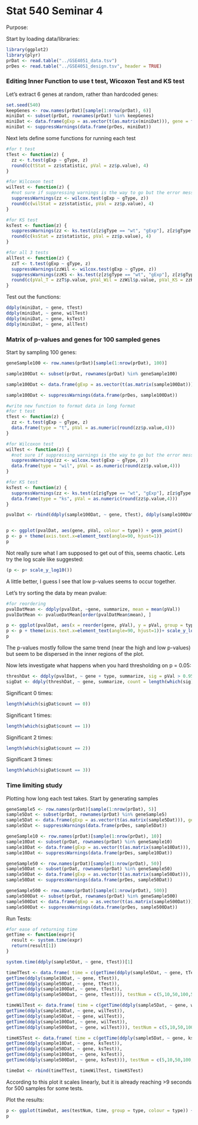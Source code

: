Stat 540 Seminar 4
========================================================

Purpose: 

Start by loading data/libraries:
```r
library(ggplot2)
library(plyr)
prDat <- read.table("../GSE4051_data.tsv")
prDes <- read.table("../GSE4051_design.tsv", header = TRUE)
```

### Editing Inner Function to use t test, Wicoxon Test and KS test

Let's extract 6 genes at random, rather than hardcoded genes:
```r
set.seed(540)
keepGenes <- row.names(prDat)[sample(1:nrow(prDat), 6)]
miniDat <- subset(prDat, rownames(prDat) %in% keepGenes)
miniDat <- data.frame(gExp = as.vector(t(as.matrix(miniDat))), gene = factor(rep(rownames(miniDat), each = ncol(miniDat)), levels = keepGenes))
miniDat <- suppressWarnings(data.frame(prDes, miniDat))
```

Next lets define some functions for running each test
```r
#for t test
tTest <- function(z) {
  zz <- t.test(gExp ~ gType, z)
  round(c(tStat = zz$statistic, pVal = zz$p.value), 4)
}

#for Wilcoxon test
wilTest <- function(z) {
  #not sure if suppressing warnings is the way to go but the error messages are annoying
  suppressWarnings(zz <- wilcox.test(gExp ~ gType, z))
  round(c(wilStat = zz$statistic, pVal = zz$p.value), 4)
}

#for KS test
ksTest <- function(z) {
  suppressWarnings(zz <- ks.test(z[z$gType == "wt", "gExp"], z[z$gType == "NrlKO", "gExp"]))
  round(c(ksStat = zz$statistic, pVal = zz$p.value), 4)
}

#for all 3 tests
allTest <- function(z) {
  zzT <- t.test(gExp ~ gType, z)
  suppressWarnings(zzWil <- wilcox.test(gExp ~ gType, z))
  suppressWarnings(zzKS <- ks.test(z[z$gType == "wt", "gExp"], z[z$gType == "NrlKO", "gExp"]))
  round(c(pVal_T = zzT$p.value, pVal_Wil = zzWil$p.value, pVal_KS = zzKS$p.value), 4)
}
```

Test out the functions:
```r
ddply(miniDat, ~ gene, tTest)
ddply(miniDat, ~ gene, wilTest)
ddply(miniDat, ~ gene, ksTest)
ddply(miniDat, ~ gene, allTest)
```

### Matrix of p-values and genes for 100 sampled genes

Start by sampling 100 genes:
```r
geneSample100 <- row.names(prDat)[sample(1:nrow(prDat), 100)]

sample100Dat <- subset(prDat, rownames(prDat) %in% geneSample100)

sample100Dat <- data.frame(gExp = as.vector(t(as.matrix(sample100Dat))), gene = factor(rep(rownames(sample100Dat), each = ncol(sample100Dat)), levels = geneSample100))

sample100Dat <- suppressWarnings(data.frame(prDes, sample100Dat))

#write new function to format data in long format
#for t test
tTest <- function(z) {
  zz <- t.test(gExp ~ gType, z)
  data.frame(type = "t", pVal = as.numeric(round(zz$p.value,4)))
}

#for Wilcoxon test
wilTest <- function(z) {
  #not sure if suppressing warnings is the way to go but the error messages are annoying
  suppressWarnings(zz <- wilcox.test(gExp ~ gType, z))
  data.frame(type = "wil", pVal = as.numeric(round(zz$p.value,4)))
}

#for KS test
ksTest <- function(z) {
  suppressWarnings(zz <- ks.test(z[z$gType == "wt", "gExp"], z[z$gType == "NrlKO", "gExp"]))
  data.frame(type = "ks", pVal = as.numeric(round(zz$p.value,4)))
}

pvalDat <- rbind(ddply(sample100Dat, ~ gene, tTest), ddply(sample100Dat, ~ gene, wilTest), ddply(sample100Dat, ~ gene, ksTest))


p <- ggplot(pvalDat, aes(gene, pVal, colour = type)) + geom_point()
p <- p + theme(axis.text.x=element_text(angle=90, hjust=1))
p
```

Not really sure what I am supposed to get out of this, seems chaotic. Lets try the log scale like suggested:

```r
(p <- p+ scale_y_log10())
```

A little better, I guess I see that low p-values seems to occur together.

Let's try sorting the data by mean pvalue:
```r
#for reordering
pvalDatMean <- ddply(pvalDat, ~gene, summarize, mean = mean(pVal))
pvalDatMean <- pvalueDatMean[order(pvalDatMean$mean), ]

p <- ggplot(pvalDat, aes(x = reorder(gene, pVal), y = pVal, group = type, colour = type)) + geom_point()
p <- p + theme(axis.text.x=element_text(angle=90, hjust=1))+ scale_y_log10()
p
```
The p-values mostly follow the same trend (near the high and low p-values) but seem to be dispersed in the inner regions of the plot.

Now lets investigate what happens when you hard thresholding on p = 0.05:
```r
threshDat <- ddply(pvalDat, ~ gene + type, summarize, sig = pVal > 0.95)
sigDat <- ddply(threshDat, ~ gene, summarize, count = length(which(sig)))
```

Significant 0 times:
```r
length(which(sigDat$count == 0))
```

Significant 1 times:
```r
length(which(sigDat$count == 1))
```

Significant 2 times:
```r
length(which(sigDat$count == 2))
```

Significant 3 times:
```r
length(which(sigDat$count == 3))
```

### Time limiting study

Plotting how long each test takes. Start by generating samples
```r
geneSample5 <- row.names(prDat)[sample(1:nrow(prDat), 5)]
sample5Dat <- subset(prDat, rownames(prDat) %in% geneSample5)
sample5Dat <- data.frame(gExp = as.vector(t(as.matrix(sample5Dat))), gene = factor(rep(rownames(sample5Dat), each = ncol(sample5Dat)), levels = geneSample5))
sample5Dat <- suppressWarnings(data.frame(prDes, sample5Dat))

geneSample10 <- row.names(prDat)[sample(1:nrow(prDat), 10)]
sample10Dat <- subset(prDat, rownames(prDat) %in% geneSample10)
sample10Dat <- data.frame(gExp = as.vector(t(as.matrix(sample10Dat))), gene = factor(rep(rownames(sample10Dat), each = ncol(sample10Dat)), levels = geneSample10))
sample10Dat <- suppressWarnings(data.frame(prDes, sample10Dat))

geneSample50 <- row.names(prDat)[sample(1:nrow(prDat), 50)]
sample50Dat <- subset(prDat, rownames(prDat) %in% geneSample50)
sample50Dat <- data.frame(gExp = as.vector(t(as.matrix(sample50Dat))), gene = factor(rep(rownames(sample50Dat), each = ncol(sample50Dat)), levels = geneSample50))
sample50Dat <- suppressWarnings(data.frame(prDes, sample50Dat))

geneSample500 <- row.names(prDat)[sample(1:nrow(prDat), 500)]
sample500Dat <- subset(prDat, rownames(prDat) %in% geneSample500)
sample500Dat <- data.frame(gExp = as.vector(t(as.matrix(sample500Dat))), gene = factor(rep(rownames(sample500Dat), each = ncol(sample500Dat)), levels = geneSample500))
sample500Dat <- suppressWarnings(data.frame(prDes, sample500Dat))
```

Run Tests:
```r

#for ease of returning time
getTime <- function(expr){
  result <- system.time(expr)
  return(result[1])
}

system.time(ddply(sample5Dat, ~ gene, tTest))[1]

timeTTest <- data.frame( time = c(getTime(ddply(sample5Dat, ~ gene, tTest)),
getTime(ddply(sample10Dat, ~ gene, tTest)),
getTime(ddply(sample50Dat, ~ gene, tTest)),
getTime(ddply(sample100Dat, ~ gene, tTest)),
getTime(ddply(sample500Dat, ~ gene, tTest))), testNum = c(5,10,50,100,500), type = "tTest")

timeWilTest <- data.frame( time = c(getTime(ddply(sample5Dat, ~ gene, wilTest)),
getTime(ddply(sample10Dat, ~ gene, wilTest)),
getTime(ddply(sample50Dat, ~ gene, wilTest)),
getTime(ddply(sample100Dat, ~ gene, wilTest)),
getTime(ddply(sample500Dat, ~ gene, wilTest))), testNum = c(5,10,50,100,500), type = "wilTest")

timeKSTest <- data.frame( time = c(getTime(ddply(sample5Dat, ~ gene, ksTest)),
getTime(ddply(sample10Dat, ~ gene, ksTest)),
getTime(ddply(sample50Dat, ~ gene, ksTest)),
getTime(ddply(sample100Dat, ~ gene, ksTest)),
getTime(ddply(sample500Dat, ~ gene, ksTest))), testNum = c(5,10,50,100,500), type = "ksTest")

timeDat <- rbind(timeTTest, timeWilTest, timeKSTest)
```

According to this plot it scales linearly, but it is already reaching >9 seconds for 500 samples for some tests.

Plot the results:
```r
p <- ggplot(timeDat, aes(testNum, time, group = type, colour = type)) + geom_line()
p
```